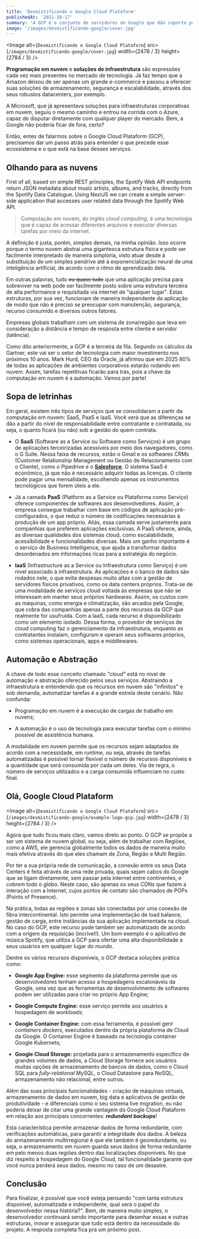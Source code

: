 ```yaml
---
title: 'Desmistificando o Google Cloud Plataform'
publishedAt: '2021-10-17'
summary: 'A GCP é o conjunto de servidores do Google que dão suporte para desenvolvedores nos seus projetos.'
image: '/images/desmistificando-google/cover.jpg'
---
```


<Image
  alt={`Desmistificando o Google Cloud Plataform`}
  src={`/images/desmistificando-google/cover.jpg`}
  width={2478 / 3}
  height={2784 / 3}
/>

**Programação em nuvem** e **soluções de infraestrutura** são expressões cada vez mais presentes no mercado de tecnologia. Já faz tempo que a Amazon deixou de ser apenas um grande e-commerce e passou a oferecer suas soluções de armazenamento, segurança e escalabilidade, através dos seus robustos datacenters, por exemplo.

A Microsoft, que já apresentava soluções para infraestruturas corporativas em nuvem, seguiu o mesmo caminho e entrou na corrida com o Azure, capaz de disputar diretamente com qualquer player do mercado. Bem, a Google não poderia ficar de fora, certo?

Então, entes de falarmos sobre o Google Cloud Plataform (GCP), precisamos dar um passo atrás para entender o que precede esse ecossistema e o que está na base desses serviços.

## Olhando para as nuvens

First of all, based on simple REST principles, the Spotify Web API endpoints return JSON metadata about music artists, albums, and tracks, directly from the Spotify Data Catalogue. Using NextJS we can create a simple server-side application that accesses user related data through the Spotify Web API.

> Computação em nuvem, do inglês _cloud computing_, é uma tecnologia que é capaz de acessar diferentes arquivos e executar diversas tarefas por meio da internet.

A definição é justa, porém, simples demais, na minha opinião. Isso ocorre porque o termo nuvem abstrai uma gigantesca estrutura física e pode ser facilmente interpretado de maneira simplória, visto atuar desde à substituição de um simples pendrive até à exponencialização neural de uma inteligência artificial, de acordo com o ritmo de aprendizado dela.

Em outras palavras, tudo <del>ou quase tudo</del> que uma aplicação precisa para sobreviver na web pode ser facilmente posto sobre uma estrutura terceira de alta performance e requisitada via internet de "qualquer lugar". Estas estruturas, por sua vez, funcionam de maneira independente da aplicação de modo que não é preciso se preocupar com manutenção, segurança, recurso consumido e diversos outros fatores.

<Callout emoji="💡">

Empresas globais trabalham com um sistema de zona/região que leva em consideração a distância e tempo de resposta entre cliente e servidor (latência).

</Callout>

Como dito anteriormente, a GCP é a terceira da fila. Segundo os cálculos da Gartner, este vai ser o setor de tecnologia com maior investimento nos próximos 10 anos. Mark Hurd, CEO da Oracle, já afirmou que em 2025 80% de todas as aplicações de ambientes corporativos estarão rodando em nuvem. Assim, tarefas repetitivas ficarão para trás, pois a chave da computação em nuvem é a automação. Vamos por parte!

## Sopa de letrinhas

Em geral, existem três tipos de serviços que se consolidaram a partir da computação em nuvem: SaaS, PaaS e IaaS. Você verá que as diferenças se dão a partir do nível de responsabilidade entre contratante e contratada, ou seja, o quanto ficará (ou não) sob a gestão do quem contrata.

- O **SaaS** (Software as a Service ou Software como Serviços) é um grupo de aplicações terceirizadas acessíveis por meio dos navegadores, como o G Suite. Nessa faixa de recursos, estão o Gmail e os softwares CRMs (Customer Relationship Management ou Gestão de Relacionamento com o Cliente), como o Pipedrive e o **[Salesforce](https://multiedro.com.br/salesCloud.html)**. O sistema SaaS é econômico, já que não é necessário adquirir todas as licenças. O cliente pode pagar uma mensalidade, escolhendo apenas os instrumentos tecnológicos que forem úteis a ele.

- Já a camada **PaaS** (Platform as a Service ou Plataforma como Serviço) oferece componentes de softwares aos desenvolvedores. Assim, a empresa consegue trabalhar com base em códigos de aplicação pré-configurados, o que reduz o número de codificações necessárias à produção de um app próprio. Aliás, essa camada serve justamente para companhias que preferem aplicações exclusivas. A PaaS oferece, ainda, as diversas qualidades dos sistemas cloud, como escalabilidade, acessibilidade e funcionalidades diversas. Mais um ganho importante é o serviço de Business Intelligence, que ajuda a transformar dados desordenados em informações ricas para a estratégia do negócio.

- **IaaS** (Infrastructure as a Service ou Infraestrutura como Serviço) é um nível associado à infraestrutura. As aplicações e o banco de dados são rodados nele, o que evita despesas muito altas com a gestão de servidores físicos privativos, como os data centers próprios. Trata-se de uma modalidade de serviços cloud voltada às empresas que não se interessam em manter seus próprios hardwares. Assim, os custos com as máquinas, como energia e climatização, são arcados pela Google, que cobra das companhias apenas a parte dos recursos da GCP que realmente for usufruída. Com a IaaS, cada recurso é disponibilizado como um elemento isolado. Dessa forma, o provedor de serviços de cloud computing faz o gerenciamento da infraestrutura, enquanto as contratantes instalam, configuram e operam seus softwares próprios, como sistemas operacionais, apps e middlewares.

## Automação e Abstração

A chave de todo esse conceito chamado _"cloud"_ está no nível de automação e abstração oferecido pelos seus serviços. Abstraindo a infraestrutura e entendendo que os recursos em nuvem são "infinitos" e sob demanda, automatizar tarefas é a grande estrela deste cenário. Não confunda:

- Programação em nuvem é a execução de cargas de trabalho em nuvens;

- A automação é o uso de tecnologia para executar tarefas com o mínimo possível de assistência humana.

A modalidade em nuvem permite que os recursos sejam adaptados de acordo com a necessidade, em _runtime_, ou seja, através de tarefas automatizadas é possível tornar flexível o número de recursos disponíveis e a quantidade que será consumida por cada um deles. Via de regra, o número de serviços utilizados e a carga consumida influenciam no custo final.

## Olá, Google Cloud Plataform

<Image
  alt={`Desmistificando o Google Cloud Plataform`}
  src={`/images/desmistificando-google/example-logo-gcp.jpg`}
  width={2478 / 3}
  height={2784 / 3}
/>

Agora que tudo ficou mais claro, vamos direto ao ponto. O GCP se propõe a ser um sistema de nuvem global, ou seja, além de trabalhar com Regiões, como a AWS, ele gerencia globalmente todos os dados de maneira muito mais efetiva através do que eles chamam de Zona, Região e Multi Região.

Por ter a sua própria rede de comunicação, a conexão entre os seus Data Centers é feita através de uma rede privada, quais sejam cabos do Google que se ligam diretamente, sem passar pela internet entre continentes, e cobrem todo o globo. Neste caso, são apenas os seus CDNs que fazem a interação com a Internet, cujos pontos de contato são chamados de POPs (Points of Presence).

Na prática, todas as regiões e zonas são conectadas por uma conexão de fibra intercontinental. Isto permite uma implementação de load balance, gestão de carga, entre instâncias da sua aplicação implementada na cloud. No caso do GCP, este recurso pode também ser automatizado de acordo com a origem da requisição (incrível!). Um bom exemplo é o aplicativo de música Spotify, que utiliza a GCP para ofertar uma alta disponibilidade a seus usuários em qualquer lugar do mundo.

Dentre os vários recursos disponíveis, o GCP destaca soluções prática como:

- **Google App Engine:** esse segmento da plataforma permite que os desenvolvedores tenham acesso a hospedagens escalonáveis da Google, uma vez que as ferramentas de desenvolvimento de softwares podem ser utilizadas para criar no próprio App Engine;

- **Google Compute Engine:** esse serviço permite aos usuários a hospedagem de _workloads_;

- **Google Container Engine:** com essa ferramenta, é possível gerir _containers dockers_, executados dentro da própria plataforma de Cloud da Google. O Container Engine é baseado na tecnologia container Google Kubernets;

- **Google Cloud Storage:** projetada para o armazenamento específico de grandes volumes de dados, a Cloud Storage fornece aos usuários muitas opções de armazenamento de bancos de dados, como o Cloud SQL para _fully-relational_ MySQL, o Cloud Datastore para NoSQL, armazenamento não relacional, entre outros.

Além das suas principais funcionalidades - criação de máquinas virtuais, armazenamento de dados em nuvem, big data e aplicativos de gestão de produtividade - e diferenciais como o seu sistema live migration, eu não poderia deixar de citar uma grande vantagem do Google Cloud Plataform em relação aos principais concorrentes: _**redundant backups**_!

Esta característica permite armazenar dados de forma redundante, com verificações automáticas, para garantir a integridade dos dados. A beleza do armazenamento multirregional é que ele também é georedundante, ou seja, o armazenamento em nuvem guarda seus dados de forma redundante em pelo menos duas regiões dentro das localizações disponíveis. No que diz respeito à hospedagem do Google Cloud, tal funcionalidade garante que você nunca perderá seus dados, mesmo no caso de um desastre.

## Conclusão

Para finalizar, é possível que você esteja pensando "com tanta estrutura disponível, automatizada e independente, qual será o papel do desenvolvedor nessa história?". Bem, de maneira muito simples, o desenvolvedor continuará sendo importante para desenhar essas e outras estruturas, inovar e assegurar que tudo está dentro da necessidade do projeto. A resposta completa fica pra um próximo post.